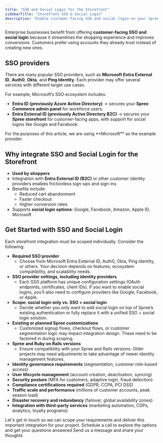 ```yaml
---
title: "SSO and Social Login for the Storefront"
sidebarTitle: "Storefront SSO & Social Login"
description: "Enable customer-facing SSO and social login on your Spree storefront, using Microsoft Entra External ID as an example."
---
```


Enterprise businesses benefit from offering **customer-facing SSO and social login** because it streamlines the shopping experience and improves conversions. Customers prefer using accounts they already trust instead of creating new ones.

## SSO providers

There are many popular SSO providers, such as **Microsoft Entra External ID**, **Auth0**, **Okta**, and **Ping Identity**. Each provider may offer several services with different target use cases.

For example, Microsoft’s SSO ecosystem includes:

- **Entra ID (previously Azure Active Directory)** → secures your **Spree Commerce admin panel** for workforce users.
- **Entra External ID (previously Active Directory B2C)** → secures your **Spree storefront** for customer-facing apps, with support for social logins like Google and Facebook.

<Note>
  For the purposes of this article, we are using **Microsoft** as the example provider.
</Note>

## Why integrate SSO and Social Login for the Storefront

- **Used by shoppers**
- Integration with **Entra External ID (B2C)** or other customer identity providers enables frictionless sign-ups and sign-ins
- Benefits include:
  - Reduced cart abandonment
  - Faster checkout
  - Higher conversion rates
- Supports **social login options**: Google, Facebook, Amazon, Apple ID, Microsoft

## Get Started with SSO and Social Login

Each storefront integration must be scoped individually. Consider the following:

- **Required SSO provider**
  - Choose from Microsoft Entra External ID, Auth0, Okta, Ping Identity, or others. Your decision depends on features, ecosystem compatibility, and scalability needs.
- **SSO provider settings, including identity providers**
  - Each SSO platform has unique configuration settings (OAuth endpoints, certificates, client IDs). If you want to enable social logins, you’ll also need to configure providers like Google, Facebook, or Apple.
- **Scope: social login only vs. SSO + social login**
  - Decide whether you only want to add social login on top of Spree’s existing authentication or fully replace it with a unified SSO + social login solution.
- **Existing or planned Spree customizations**
  - Customized signup flows, checkout flows, or customer segmentation logic may impact integration design. These need to be factored in during scoping.
- **Spree and Ruby on Rails versions**
  - Ensure compatibility with your Spree and Rails versions. Older projects may need adjustments to take advantage of newer identity management features.
- **Identity governance requirements** (segmentation, customer role-based access)
- **User lifecycle management** (account creation, deactivation, syncing)
- **Security posture** (MFA for customers, adaptive login, fraud detection)
- **Compliance certifications required** (GDPR, CCPA, PCI DSS)
- **Traffic scale and performance** (millions of customer accounts, peak season load)
- **Disaster recovery and redundancy** (failover, global availability zones)
- **Integration with third-party services** (marketing automation, CDPs, analytics, loyalty programs)

<Info>
  Let's get in touch so we can scope your requirements and deliver this important integration for your project.
</Info>

<Columns cols={2}>
  <Card title="Book a Call" icon="eye" href="https://getvendo.com/book-a-demo/" cta="Click here">
    Schedule a call to explore the options and get your questions answered
  </Card>
  <Card title="Ask a Question" icon="dollar-sign" href="https://spreecommerce.org/get-started/" cta="Click here">
    Send us a message and share your thoughts
  </Card>
</Columns>